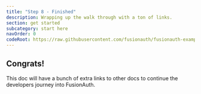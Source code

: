 ```yaml
---
title: "Step 8 - Finished"
description: Wrapping up the walk through with a ton of links.
section: get started
subcategory: start here
navOrder: 0
codeRoot: https://raw.githubusercontent.com/fusionauth/fusionauth-example-express-start-here/main
---
```


## Congrats!

This doc will have a bunch of extra links to other docs to continue the developers journey into FusionAuth.


